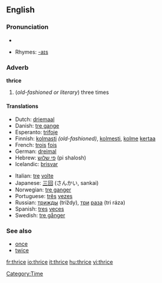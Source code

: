 ==English==

===Pronunciation===
*{{audio|en-us-thrice.ogg|Audio (US)}}

*Rhymes: [[Rhymes:English:-aɪs|-aɪs]]

===Adverb===
'''thrice'''

# (''old-fashioned or literary'') three times

====Translations====
{{top}}
*Dutch: [[driemaal]]
*Danish: [[tre gange]]
*Esperanto: [[trifoje]]
*Finnish: [[kolmasti]] ''(old-fashioned)'', [[kolmesti]], [[kolme]] [[kerta]]a
*French: [[trois]] [[fois]]
*German: [[dreimal]]
*Hebrew: [[פי שלוש]] (pi shalosh)
*Icelandic: [[þrisvar]]
{{mid}}
*Italian: [[tre]] [[volta#Italian|volte]]
*Japanese: [[三回]] (さんかい, sankai)
*Norwegian: [[tre ganger]]
*Portuguese: [[três]] [[vez#Portuguese|vezes]]
*Russian: [[трижды]] (tríždy), [[три]] [[раз#Russian|раза]] (tri ráza)
*Spanish: [[tres]] [[vez#Spanish|veces]]
*Swedish: [[tre gånger]]
{{bottom}}

===See also===
*[[once]]
*[[twice]]

[[Category:Time]]

[[fr:thrice]]
[[io:thrice]]
[[it:thrice]]
[[hu:thrice]]
[[vi:thrice]]